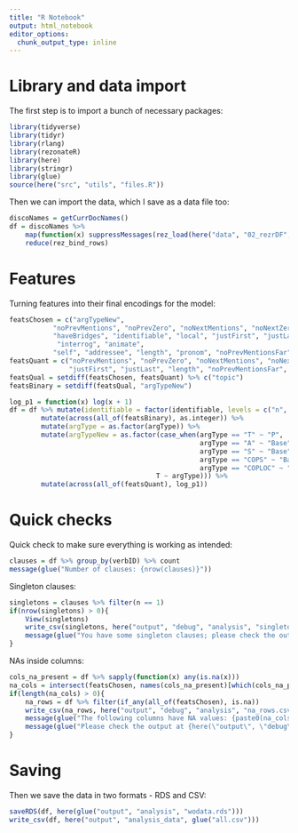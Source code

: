 ```yaml
---
title: "R Notebook"
output: html_notebook
editor_options: 
  chunk_output_type: inline
---
```


# Library and data import

The first step is to import a bunch of necessary packages:

```r
library(tidyverse)
library(tidyr)
library(rlang)
library(rezonateR)
library(here)
library(stringr)
library(glue)
source(here("src", "utils", "files.R"))
```

Then we can import the data, which I save as a data file too:

```r
discoNames = getCurrDocNames()
df = discoNames %>%
    map(function(x) suppressMessages(rez_load(here("data", "02_rezrDF", glue("{x}.Rdata"))))) %>%
    reduce(rez_bind_rows)

```

# Features

Turning features into their final encodings for the model:

```r
featsChosen = c("argTypeNew",
           "noPrevMentions", "noPrevZero", "noNextMentions", "noNextZero",
           "haveBridges", "identifiable", "local", "justFirst", "justLast", 
            "interrog", "animate",
           "self", "addressee", "length", "pronom", "noPrevMentionsFar", "noNextMentionsFar")
featsQuant = c("noPrevMentions", "noPrevZero", "noNextMentions", "noNextZero",
               "justFirst", "justLast", "length", "noPrevMentionsFar", "noNextMentionsFar")
featsQual = setdiff(featsChosen, featsQuant) %>% c("topic")
featsBinary = setdiff(featsQual, "argTypeNew")

log_p1 = function(x) log(x + 1)
df = df %>% mutate(identifiable = factor(identifiable, levels = c("n", "i"))) %>%
        mutate(across(all_of(featsBinary), as.integer)) %>%
        mutate(argType = as.factor(argType)) %>%
        mutate(argTypeNew = as.factor(case_when(argType == "T" ~ "P",
                                                argType == "A" ~ "Base",
                                                argType == "S" ~ "Base",
                                                argType == "COPS" ~ "Base",
                                                argType == "COPLOC" ~ "Base",
                                     T ~ argType))) %>%
        mutate(across(all_of(featsQuant), log_p1)) 
```

# Quick checks

Quick check to make sure everything is working as intended:

```r
clauses = df %>% group_by(verbID) %>% count
message(glue("Number of clauses: {nrow(clauses)}"))

```

Singleton clauses:

```r
singletons = clauses %>% filter(n == 1)
if(nrow(singletons) > 0){
    View(singletons)
    write_csv(singletons, here("output", "debug", "analysis", "singletons.csv"))
    message(glue("You have some singleton clauses; please check the output at {here(\"output\", \"debug\", \"analysis\", \"singletons.csv\")}."))
}

```

NAs inside columns:

```r
cols_na_present = df %>% sapply(function(x) any(is.na(x)))
na_cols = intersect(featsChosen, names(cols_na_present)[which(cols_na_present)])
if(length(na_cols) > 0){
    na_rows = df %>% filter(if_any(all_of(featsChosen), is.na))
    write_csv(na_rows, here("output", "debug", "analysis", "na_rows.csv"))
    message(glue("The following columns have NA values: {paste0(na_cols, collapse = ", ")}"))
    message(glue("Please check the output at {here(\"output\", \"debug\", \"analysis\", \"na_rows\")}."))
}
```

# Saving

Then we save the data in two formats - RDS and CSV:

```r
saveRDS(df, here(glue("output", "analysis", "wodata.rds")))
write_csv(df, here("output", "analysis_data", glue("all.csv")))
```